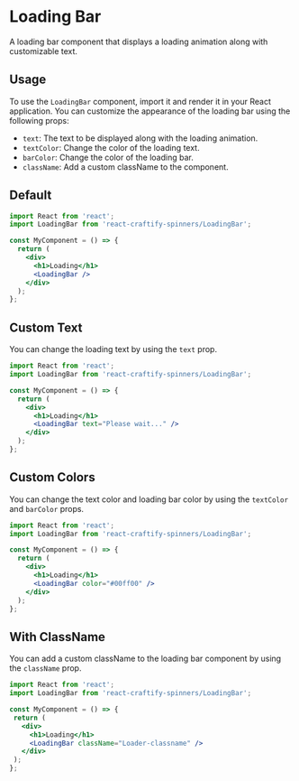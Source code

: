 
<Meta title="Spinners/LoadingBar" component={LoadingBar} />

# Loading Bar

A loading bar component that displays a loading animation along with customizable text.

## Usage

To use the `LoadingBar` component, import it and render it in your React application. You can customize the appearance of the loading bar using the following props:

- `text`: The text to be displayed along with the loading animation.
- `textColor`: Change the color of the loading text.
- `barColor`: Change the color of the loading bar.
- `className`: Add a custom className to the component.

## Default

<Canvas>
  <Story name="Default" args={{}} />
</Canvas>

```jsx
import React from 'react';
import LoadingBar from 'react-craftify-spinners/LoadingBar';

const MyComponent = () => {
  return (
    <div>
      <h1>Loading</h1>
      <LoadingBar />
    </div>
  );
};
```

## Custom Text

You can change the loading text by using the `text` prop.

 

```jsx
import React from 'react';
import LoadingBar from 'react-craftify-spinners/LoadingBar';

const MyComponent = () => {
  return (
    <div>
      <h1>Loading</h1>
      <LoadingBar text="Please wait..." />
    </div>
  );
};
```

## Custom Colors

You can change the text color and loading bar color by using the `textColor` and `barColor` props.


```jsx
import React from 'react';
import LoadingBar from 'react-craftify-spinners/LoadingBar';

const MyComponent = () => {
  return (
    <div>
      <h1>Loading</h1>
      <LoadingBar color="#00ff00" />
    </div>
  );
};
```

## With ClassName

You can add a custom className to the loading bar component by using the `className` prop.

 ```jsx
import React from 'react';
import LoadingBar from 'react-craftify-spinners/LoadingBar';

const MyComponent = () => {
  return (
    <div>
      <h1>Loading</h1>
      <LoadingBar className="Loader-classname" />
    </div>
  );
};
```

